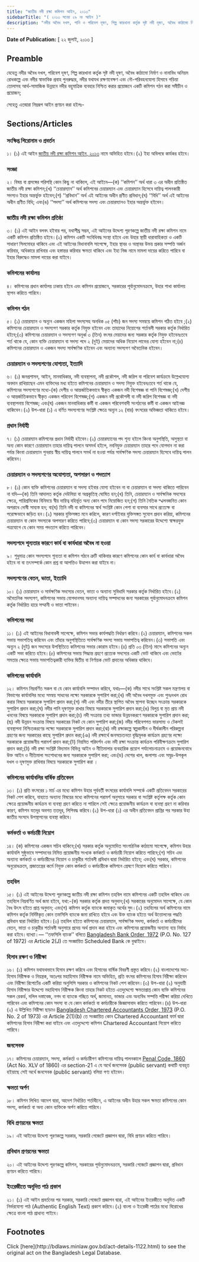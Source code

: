 ```yaml
---
title: "জাতীয় নদী রক্ষা কমিশন আইন, ২০১৩"
sidebarTitle: "( ২০১৩ সনের ২৯ নং আইন )"
description: "নদীর অবৈধ দখল, পানি ও পরিবেশ দূষণ, শিল্প কারখানা কর্তৃক সৃষ্ট নদী দূষণ, অবৈধ কাঠামো নির্মাণ ও নানাবিধ অনিয়ম রোধকল্পে এবং নদীর স্বাভাবিক প্রবাহ পুনরুদ্ধার, নদীর যথাযথ রক্ষণাবেক্ষণ এবং নৌ-পরিবহনযোগ্য হিসাবে গড়িয়া তোলাসহ আর্থ-সামাজিক উন্নয়নে নদীর বহুমাত্রিক ব্যবহার নিশ্চিত করার প্রয়োজনে একটি কমিশন গঠনের উদ্দেশ্যে প্রণীত আইন"
---
```


**Date of Publication:** [ ২২ জুলাই, ২০১৩ ]

## Preamble

যেহেতু নদীর অবৈধ দখল, পরিবেশ দূষণ, শিল্প কারখানা কর্তৃক সৃষ্ট নদী দূষণ, অবৈধ কাঠামো নির্মাণ ও নানাবিধ অনিয়ম রোধকল্পে এবং নদীর স্বাভাবিক প্রবাহ পুনরুদ্ধার, নদীর যথাযথ রক্ষণাবেক্ষণ এবং নৌ-পরিবহনযোগ্য হিসাবে গড়িয়া তোলাসহ আর্থ-সামাজিক উন্নয়নে নদীর বহুমাত্রিক ব্যবহার নিশ্চিত করার প্রয়োজনে একটি কমিশন গঠন করা সমীচীন ও প্রয়োজন;

সেহেতু এতদ্বারা নিম্নরূপ আইন প্রণয়ন করা হইলঃ-

## Sections/Articles

### সংক্ষিপ্ত শিরোনাম ও প্রবর্তন

১। (১) এই আইন [জাতীয় নদী রক্ষা কমিশন আইন, ২০১৩](/act-1122.html "জাতীয় নদী রক্ষা কমিশন আইন, ২০১৩") নামে অভিহিত হইবে।(২) ইহা অবিলম্বে কার্যকর হইবে।

### সংজ্ঞা

২। বিষয় বা প্রসঙ্গের পরিপন্থি কোন কিছু না থাকিলে, এই আইনে—(ক) ‘‘কমিশন’’ অর্থ ধারা ৩ এর অধীন প্রতিষ্ঠিত জাতীয় নদী রক্ষা কমিশন;(খ) ‘‘চেয়ারম্যান’’ অর্থ কমিশনের চেয়ারম্যান এবং চেয়ারম্যান হিসেবে দায়িত্ব পালনকারী সদস্যও ইহার অন্তর্ভুক্ত হইবেন;(গ) ‘‘প্রবিধান’’ অর্থ এই আইনের অধীন প্রণীত প্রবিধান;(ঘ) ‘‘বিধি’’ অর্থ এই আইনের অধীন প্রণীত বিধি; এবং(ঙ) ‘‘সদস্য’’ অর্থ কমিশনের সদস্য এবং চেয়ারম্যানও ইহার অন্তর্ভুক্ত হইবেন।

### জাতীয় নদী রক্ষা কমিশন প্রতিষ্ঠা

৩। (১) এই আইন বলবৎ হইবার পর, যথাশীঘ্র সম্ভব, এই আইনের উদ্দেশ্য পূরণকল্পে জাতীয় নদী রক্ষা কমিশন নামে একটি কমিশন প্রতিষ্ঠিত হইবে।(২) কমিশন একটি সংবিধিবদ্ধ সংস্থা হইবে এবং উহার স্থায়ী ধারাবাহিকতা ও একটি সাধারণ সিলমোহর থাকিবে এবং এই আইনের বিধানাবলি সাপেক্ষে, ইহার স্থাবর ও অস্থাবর উভয় প্রকার সম্পত্তি অর্জন করিবার, অধিকারে রাখিবার এবং হস্তান্তর করিবার ক্ষমতা থাকিবে এবং ইহা নিজ নামে মামলা দায়ের করিতে পারিবে বা ইহার বিরুদ্ধেও মামলা দায়ের করা যাইবে।

### কমিশনের কার্যালয়

৪। কমিশনের প্রধান কার্যালয় ঢাকায় হইবে এবং কমিশন প্রয়োজনে, সরকারের পূর্বানুমোদনক্রমে, উহার শাখা কার্যালয় স্থাপন করিতে পারিবে।

### কমিশন গঠন

৫। (১) চেয়ারম্যান ও অন্যূন একজন মহিলা সদস্যসহ অনধিক ০৫ (পাঁচ) জন সদস্য সমন্বয়ে কমিশন গঠিত হইবে ;(২) কমিশনের চেয়ারম্যান ও সদস্যগণ সরকার কর্তৃক নিযুক্ত হইবেন এবং তাহাদের নিয়োগের শর্তাবলী সরকার কর্তৃক নির্ধারিত হইবে;(৩) কমিশনের চেয়ারম্যান ও সদস্যগণ অনূর্ধ্ব ৩ (তিন) বৎসর মেয়াদের জন্য সরকার কর্তৃক নিযুক্ত হইবেনঃতবে শর্ত থাকে যে, কোন ব্যক্তি চেয়ারম্যান বা সদস্য পদে ২ (দুই) মেয়াদের অধিক নিয়োগ লাভের যোগ্য হইবেন না;(৪) কমিশনের চেয়ারম্যান ও একজন সদস্য সার্বক্ষণিক হইবেন এবং অন্যান্য সদস্যগণ অবৈতনিক হইবেন।

### চেয়ারম্যান ও সদস্যগণের যোগ্যতা, ইত্যাদি

৬। (১) জনপ্রশাসন, আইন, মানবাধিকার, নদী ব্যবস্থাপনা, নদী প্রকৌশল, নদী জরিপ বা পরিবেশ কার্যক্রমে উল্লেখযোগ্য অবদান রাখিয়াছেন এমন ব্যক্তিদের মধ্য হইতে কমিশনের চেয়ারম্যান ও সদস্য নিযুক্ত হইবেনঃতবে শর্ত থাকে যে, কমিশনের সদস্যগণের মধ্যে-(ক) দেশীয় ও আন্তর্জাতিকভাবে স্বীকৃত একজন নদী বিশেষজ্ঞ বা পানি বিশেষজ্ঞ;(খ) দেশীয় ও আন্তর্জাতিকভাবে স্বীকৃত একজন পরিবেশ বিশেষজ্ঞ;(গ) একজন নদী প্রকৌশলী বা নদী জরিপ বিশেষজ্ঞ বা নদী ব্যবস্থাপনায় বিশেষজ্ঞ; এবং(ঘ) একজন মানবাধিকার কর্মী বা একজন পরিবেশবাদী সংগঠনের কর্মী বা একজন আইনজ্ঞ থাকিবেন।(২) উপ-ধারা (১) এ বর্ণিত সদস্যগণের সংশ্লিষ্ট ক্ষেত্রে অন্যূন ১২ (বার) বৎসরের অভিজ্ঞতা থাকিতে হইবে।

### প্রধান নির্বাহী

৭। (১) চেয়ারম্যান কমিশনের প্রধান নির্বাহী হইবেন।(২) চেয়ারম্যানের পদ শূন্য হইলে কিংবা অনুপস্থিতি, অসুস্থতা বা অন্য কোন কারণে চেয়ারম্যান তাহার দায়িত্ব পালনে অসমর্থ হইলে, নবনিযুক্ত চেয়ারম্যান তাহার পদে যোগদান না করা পর্যন্ত কিংবা চেয়ারম্যান পুনরায় স্বীয় দায়িত্ব পালনে সমর্থ না হওয়া পর্যন্ত সার্বক্ষণিক সদস্য চেয়ারম্যান হিসেবে দায়িত্ব পালন করিবেন।

### চেয়ারম্যান ও সদস্যগণের অযোগ্যতা, অপসারণ ও পদত্যাগ

৮। (১) কোন ব্যক্তি কমিশনের চেয়ারম্যান বা সদস্য হইবার যোগ্য হইবেন না বা চেয়ারম্যান বা সদস্য থাকিতে পারিবেন না যদি—(ক) তিনি আদালত কর্তৃক দেউলিয়া বা অপ্রকৃতিস্থ ঘোষিত হন;(খ) তিনি, চেয়ারম্যান ও সার্বক্ষনিক সদস্যের ক্ষেত্রে, পারিশ্রমিকের বিনিময়ে স্বীয় দায়িত্ব বহির্ভূত অন্য কোন পদে নিয়োজিত হন;(গ) তিনি নৈতিক স্খলনজনিত কোন অপরাধে দোষী সাব্যস্ত হন; বা(ঘ) তিনি নদী বা কমিশনের স্বার্থ সংশ্লিষ্ট কোন পেশা বা ব্যবসার সাথে প্রত্যেক্ষ বা পরোক্ষভাবে জড়িত হন।(২) সরকার যুক্তিসঙ্গত মনে করিলে, কারণ দর্শাইবার যুক্তিসঙ্গত সুযোগ প্রদান করিয়া, কমিশনের চেয়ারম্যান বা কোন সদস্যকে অপসারণ করিতে পারিবে;(৩) চেয়ারম্যান বা কোন সদস্য সরকারের উদ্দেশ্যে স্বাক্ষরযুক্ত পত্রযোগে যে কোন সময় পদত্যাগ করিতে পারিবেন।

### সদস্যপদে শূন্যতার কারণে কার্য বা কার্যধারা অবৈধ না হওয়া

৯। শুধুমাত্র কোন সদস্যপদে শূন্যতা বা কমিশন গঠনে ত্রুটি থাকিবার কারণে কমিশনের কোন কার্য বা কার্যধারা অবৈধ হইবে না বা তৎসম্পর্কে কোন প্রশ্ন বা আপত্তিও উত্থাপন করা যাইবে না।

### সদস্যগণের বেতন, ভাতা, ইত্যাদি

১০। (১) চেয়ারম্যান ও সার্বক্ষণিক সদস্যের বেতন, ভাতা ও অন্যান্য সুবিধাদি সরকার কর্তৃক নির্ধারিত হইবে।(২) অবৈতনিক সদস্যগণ, কমিশনের সভায় যোগদানসহ অন্যান্য দায়িত্ব সম্পাদনের জন্য সরকারের পূর্বানুমোদনক্রমে কমিশন কর্তৃক নির্ধারিত হারে সম্মানী ও ভাতা পাইবেন।

### কমিশনের সভা

১১। (১) এই আইনের বিধানাবলী সাপেক্ষে, কমিশন সভার কার্যপদ্ধতি নির্ধারণ করিবে।(২) চেয়ারম্যান, কমিশনের সকল সভায় সভাপতিত্ব করিবেন এবং তাঁহার অনুপস্থিতিতে সার্বক্ষণিক সদস্য সভায় সভাপতিত্ব করিবেন।(৩) সভাপতি এবং অন্যূন ২ (দুই) জন সদস্যের উপস্থিতিতে কমিশনের সভার কোরাম হইবে।(৪) প্রতি ০৩ (তিন) মাসে কমিশনের অন্যূন একটি সভা করিতে হইবে।(৫) কমিশনের সভায় সিদ্ধান্ত গ্রহণে প্রত্যেক সদস্যের একটি ভোট থাকিবে এবং ভোটের সমতার ক্ষেত্রে সভায় সভাপতিত্বকারী ব্যক্তির দ্বিতীয় বা নির্ণায়ক ভোট প্রদানের অধিকার থাকিবে।

### কমিশনের কার্যাবলি

১২। কমিশন নিম্নবর্ণিত সকল বা যে কোন কার্যাবলি সম্পাদন করিবে, যথাঃ—(ক) নদীর সাথে সংশ্লিষ্ট সকল মন্ত্রণালয় বা বিভাগের কার্যাবলির মধ্যে সমন্বয় সাধনের লক্ষ্যে সরকারকে সুপারিশ করা;(খ) নদী অবৈধ দখলমুক্ত এবং পুনঃদখল রোধ করার বিষয়ে সরকারকে সুপারিশ প্রদান করা;(গ) নদী এবং নদীর তীরে স্থাপিত অবৈধ স্থাপনা উচ্ছেদ সংক্রান্ত সরকারকে সুপারিশ প্রদান করা;(ঘ) নদীর পানি দূষণমুক্ত রাখার বিষয়ে সরকারকে সুপারিশ প্রদান করা;(ঙ) বিলুপ্ত বা মৃত প্রায় নদী খননের বিষয়ে সরকারকে সুপারিশ প্রদান করা;(চ) নদী সংক্রান্ত তথ্য ভান্ডার উন্নয়নকরণে সরকারকে সুপারিশ প্রদান করা;(ছ) নদী উন্নয়ন সংক্রান্ত বিষয়ে সরকারের নিকট যে কোন সুপারিশ করা;(জ) নদীর পরিবেশগত ভারসাম্য ও টেকসই ব্যবস্থাপনা নিশ্চিতকরণের লক্ষ্যে সরকারকে সুপারিশ প্রদান করা;(ঝ) নদী রক্ষাকল্পে স্বল্পকালীন ও দীর্ঘকালীন পরিকল্পনা গ্রহণের জন্য সরকারের কাছে সুপারিশ প্রদান করা;(ঞ) নদী রক্ষার্থে জনসচেতনতা বৃদ্ধিমূলক কার্যক্রম গ্রহণের লক্ষ্যে সরকারকে প্রয়োজনীয় পরামর্শ প্রদান করা;(ট) নিয়মিত পরিদর্শন এবং নদী রক্ষা সংক্রান্ত কার্যক্রম পরিবীক্ষণক্রমে সুপারিশ প্রদান করা;(ঠ) নদী রক্ষা সংশ্লিষ্ট বিদ্যমান বিভিন্ন আইন ও নীতিমালার ব্যবহারিক প্রয়োগ পর্যালোচনাক্রমে ও প্রয়োজনবোধে উক্ত আইন ও নীতিমালা সংশোধনের জন্য সরকারকে সুপারিশ করা; এবং(ড) দেশের খাল, জলাশয় এবং সমুদ্র-উপকূল দখল ও দূষণমুক্ত রাখিবার বিষয়ে সরকারকে সুপারিশ করা ।

### কমিশনের কার্যাবলির বার্ষিক প্রতিবেদন

১৩। (১) প্রতি বৎসরের ১ মার্চ এর মধ্যে কমিশন উহার পূর্ববর্তী বৎসরের কার্যাবলি সম্পর্কে একটি প্রতিবেদন সরকারের নিকট পেশ করিবে, যাহাতে অন্যান্য বিষয়ের মধ্যে কমিশনের পরামর্শ অনুসারে সরকার বা সংশ্লিষ্ট কর্তৃপক্ষ কর্তৃক কোন ক্ষেত্রে প্রয়োজনীয় কার্যক্রম বা ব্যবস্থা গ্রহণ করিতে না পারিলে সেই ক্ষেত্রে প্রয়োজনীয় কার্যক্রম বা ব্যবস্থা গ্রহণ না করিবার কারণ, কমিশন যতদূর অবগত ততদূর, লিপিবদ্ধ করিবে।(২) উপ-ধারা (১) এর অধীন প্রতিবেদন প্রাপ্তির পর সরকার উহা জাতীয় সংসদে উপস্থাপনের ব্যবস্থা করিবে।

### কর্মকর্তা ও কর্মচারী নিয়োগ

১৪। (ক) কমিশনের একজন সচিব থাকিবে;(খ) সরকার কর্তৃক অনুমোদিত সাংগাঠনিক কাঠামো সাপেক্ষে, কমিশন উহার কার্যাবলি সুষ্ঠুভাবে সম্পাদনের নিমিত্ত প্রয়োজনীয় সংখ্যক কর্মকর্তা ও কর্মচারী নিয়োগ করিতে পারিবে;(গ) সচিব এবং অন্যান্য কর্মকর্তা ও কর্মচারীদের নিয়োগ ও চাকুরীর শর্তাবলী প্রবিধান দ্বারা নির্ধারিত হইবে; এবং(ঘ) সরকার, কমিশনের অনুরোধক্রমে, প্রজাতন্ত্রের কর্মে নিযুক্ত কোন কর্মকর্তা ও কর্মচারীকে কমিশনে প্রেষণে নিয়োগ করিতে পারিবে।

### তহবিল

১৫। (১) এই আইনের উদ্দেশ্য পূরণকল্পে জাতীয় নদী রক্ষা কমিশন তহবিল নামে কমিশনের একটি তহবিল থাকিবে এবং তহবিলে নিম্নবর্ণিত অর্থ জমা হইবে, যথা:-(ক) সরকার কর্তৃক প্রদত্ত অনুদান;(খ) সরকারের অনুমোদন সাপেক্ষে, যে কোন বৈধ উৎস হইতে প্রাপ্ত অনুদান; এবং(গ) কমিশন কর্তৃক ব্যাংকে জমাকৃত অর্থের সুদ।(২) তহবিলের অর্থ কমিশনের নামে কমিশন কর্তৃক নির্দিষ্টকৃত কোন তফসিলি ব্যাংকে জমা রাখিতে হইবে এবং উক্ত ব্যাংক হইতে অর্থ উত্তোলনের পদ্ধতি প্রবিধান দ্বারা নির্ধারিত হইবে।(৩) তহবিল হইতে কমিশনের চেয়ারম্যান, সার্বক্ষণিক সদস্য, কর্মকর্তা ও কর্মচারীদের বেতন, ভাতা ও চাকুরীর শর্তাবলী অনুসারে প্রদেয় অর্থ প্রদান করা হইবে এবং কমিশনের প্রয়োজনীয় অন্যান্য ব্যয় নির্বাহ করা হইবে।ব্যাখ্যা।— ‘‘তফসিলি ব্যাংক’’ বলিতে [Bangladesh Bank Order, 1972](/act-415.html "Bangladesh Bank Order, 1972 ") (P.O. No. 127 of 1972) এর Article 2(J) তে সংজ্ঞায়িত Scheduled Bank কে বুঝাইবে।

### হিসাব রক্ষণ ও নিরীক্ষা

১৬। (১) কমিশন যথাযথভাবে হিসাব রক্ষণ করিবে এবং হিসাবের বার্ষিক বিবরণী প্রস্তুত করিবে।(২) বাংলাদেশের মহা-হিসাব নিরীক্ষক ও নিয়ন্ত্রক, অতঃপর মহাহিসাব নিরীক্ষক নামে অভিহিত, প্রতি বৎসর কমিশনের হিসাব নিরীক্ষা করিবেন এবং নিরীক্ষা রিপোর্টের একটি করিয়া অনুলিপি সরকার ও কমিশনের নিকট পেশ করিবেন।(৩) উপ-ধারা (২) অনুযায়ী হিসাব নিরীক্ষার উদ্দেশ্যে মহাহিসাব নিরীক্ষক কিংবা তাহার নিকট হইতে এতদুদ্দেশ্যে ক্ষমতাপ্রাপ্ত কোন ব্যক্তি কমিশনের সকল রেকর্ড, দলিল দস্তাবেজ, নগদ বা ব্যাংকে গচ্ছিত অর্থ, জামানত, ভান্ডার এবং অন্যবিধ সম্পত্তি পরীক্ষা করিয়া দেখিতে পারিবেন এবং কমিশনের কোন সদস্য বা যে কোন কর্মকর্তা বা কর্মচারীকে জিজ্ঞাসাবাদ করিতে পারিবেন।(৪) উপ-ধারা (২) এ উল্লিখিত নিরীক্ষা ছাড়াও [Bangladesh Chartered Accountants Order, 1973](/act-442.html "Bangladesh Chartered Accountants Order, 1973 ") (P.O. No. 2 of 1973) এর Article 2(1)(b) তে সংজ্ঞায়িত কোন Chartered Accountant ফার্ম দ্বারা কমিশনের হিসাব নিরীক্ষা করা যাইবে এবং এতদুদ্দেশ্যে কমিশন Chartered Accountant নিয়োগ করিতে পারিবে।

### জনসেবক

১৭। কমিশনের চেয়ারম্যান, সদস্য, কর্মকর্তা ও কর্মচারীগণ কমিশনের দায়িত্ব পালনকালে [Penal Code, 1860](/act-11.html "Penal Code, 1860") (Act No. XLV of 1860) এর section-21 এ যে অর্থে জনসেবক (public servant) কথাটি ব্যবহৃত হইয়াছে সেই অর্থে জনসেবক (public servant) বলিয়া গণ্য হইবেন।

### ক্ষমতা অর্পণ

১৮। কমিশন লিখিত আদেশ দ্বারা, আদেশ নির্ধারিত শর্তাধীনে, এ আইনের অধীন উহার সকল ক্ষমতা কমিশনের কোন সদস্য, কর্মকর্তা বা অন্য কোন ব্যক্তিকে অর্পণ করিতে পারিবে।

### বিধি প্রণয়নের ক্ষমতা

১৯। এই আইনের উদ্দেশ্য পূরণকল্পে সরকার, সরকারি গেজেটে প্রজ্ঞাপন দ্বারা, বিধি প্রণয়ন করিতে পারিবে।

### প্রবিধান প্রণয়নের ক্ষমতা

২০। এই আইনের উদ্দেশ্য পূরণকল্পে কমিশন, সরকারের পূর্বানুমোদনক্রমে, সরকারি গেজেটে প্রজ্ঞাপন দ্বারা, প্রবিধান প্রণয়ন করিতে পারিবে।

### ইংরেজীতে অনূদিত পাঠ প্রকাশ

২১। (১) এই আইন প্রবর্তনের পর সরকার, সরকারি গেজেটে প্রজ্ঞাপন দ্বারা, এই আইনের ইংরেজীতে অনূদিত একটি নির্ভরযোগ্য পাঠ (Authentic English Text) প্রকাশ করিবে।(২) বাংলা ও ইংরেজী পাঠের মধ্যে বিরোধের ক্ষেত্রে বাংলা পাঠ প্রাধান্য পাইবে।

## Footnotes

<Note>
  Click [here](http://bdlaws.minlaw.gov.bd/act-details-1122.html) to see the original act on the Bangladesh Legal Database.
</Note>
